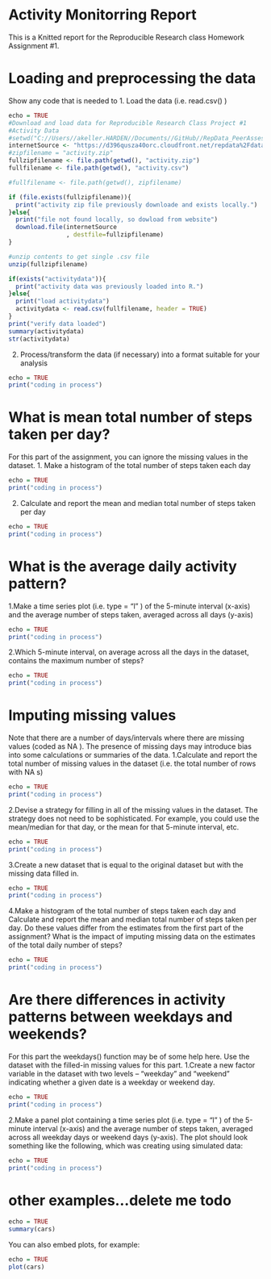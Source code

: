 Activity Monitorring Report
========================================================

This is a Knitted report for the Reproducible Research class Homework Assignment #1.

Loading and preprocessing the data
========================================================

Show any code that is needed to
 1.
Load the data (i.e.  read.csv() )
```r
echo = TRUE
#Download and load data for Reproducible Research Class Project #1
#Activity Data
#setwd("C://Users//akeller.HARDEN//Documents//GitHub//RepData_PeerAssessment2")
internetSource <- "https://d396qusza40orc.cloudfront.net/repdata%2Fdata%2Factivity.zip"
#zipfilename = "activity.zip"
fullzipfilename <- file.path(getwd(), "activity.zip")
fullfilename <- file.path(getwd(), "activity.csv")

#fullfilename <- file.path(getwd(), zipfilename)

if (file.exists(fullzipfilename)){
  print("activity zip file previously downloade and exists locally.")
}else{
  print("file not found locally, so dowload from website")
  download.file(internetSource 
                , destfile=fullzipfilename)
}

#unzip contents to get single .csv file
unzip(fullzipfilename)

if(exists("activitydata")){
  print("activity data was previously loaded into R.")
}else{
  print("load activitydata")
  activitydata <- read.csv(fullfilename, header = TRUE)
}
print("verify data loaded")
summary(activitydata)
str(activitydata)
```

 2.
Process/transform the data (if necessary) into a format suitable for your analysis
```r
echo = TRUE
print("coding in process")
```

 
What is mean total number of steps taken per day?
========================================================

For this part of the assignment, you can ignore the missing values in the dataset.
 1.
Make a histogram of the total number of steps taken each day
```r
echo = TRUE
print("coding in process")
```

 2.
Calculate and report the mean and median total number of steps taken per day
```r
echo = TRUE
print("coding in process")
```

 
What is the average daily activity pattern?
========================================================
 1.Make a time series plot (i.e.  type = "l" ) of the 5-minute interval (x-axis) and the average number of steps taken, averaged across all days (y-axis)
```r
echo = TRUE
print("coding in process")

```

 2.Which 5-minute interval, on average across all the days in the dataset, contains the maximum number of steps?
```r
echo = TRUE
print("coding in process")

```

 
Imputing missing values
========================================================

Note that there are a number of days/intervals where there are missing values (coded as  NA ). The presence of missing days may introduce bias into some calculations or summaries of the data.
 1.Calculate and report the total number of missing values in the dataset (i.e. the total number of rows with  NA s)
```r
echo = TRUE
print("coding in process")

```

 2.Devise a strategy for filling in all of the missing values in the dataset. The strategy does not need to be sophisticated. For example, you could use the mean/median for that day, or the mean for that 5-minute interval, etc.
```r
echo = TRUE
print("coding in process")

```

 3.Create a new dataset that is equal to the original dataset but with the missing data filled in.
```r
echo = TRUE
print("coding in process")

```

 4.Make a histogram of the total number of steps taken each day and Calculate and report the mean and median total number of steps taken per day. Do these values differ from the estimates from the first part of the assignment? What is the impact of imputing missing data on the estimates of the total daily number of steps?
```r
echo = TRUE
print("coding in process")

```

 
Are there differences in activity patterns between weekdays and weekends?
========================================================

For this part the  weekdays()  function may be of some help here. Use the dataset with the filled-in missing values for this part.
 1.Create a new factor variable in the dataset with two levels -- "weekday" and "weekend" indicating whether a given date is a weekday or weekend day.
```r
echo = TRUE
print("coding in process")

```

 2.Make a panel plot containing a time series plot (i.e.  type = "l" ) of the 5-minute interval (x-axis) and the average number of steps taken, averaged across all weekday days or weekend days (y-axis). The plot should look something like the following, which was creating using simulated data:
```r
echo = TRUE
print("coding in process")

```

other examples...delete me todo
========================================================
```r
echo = TRUE
summary(cars)
```

You can also embed plots, for example:

```r
echo = TRUE
plot(cars)
```
